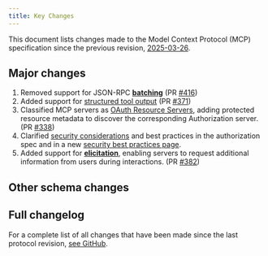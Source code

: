 ```yaml
---
title: Key Changes
---
```


This document lists changes made to the Model Context Protocol (MCP) specification since
the previous revision, [2025-03-26](/specification/2025-03-26).

## Major changes

1. Removed support for JSON-RPC **[batching](https://www.jsonrpc.org/specification#batch)**
   (PR [#416](https://github.com/modelcontextprotocol/specification/pull/416)) 
2. Added support for [structured tool output](https://modelcontextprotocol.io/specification/draft/server/tools#structured-content)
   (PR [#371](https://github.com/modelcontextprotocol/modelcontextprotocol/pull/371))
3. Classified MCP servers as [OAuth Resource Servers](https://modelcontextprotocol.io/specification/draft/basic/authorization#2-3-authorization-server-discovery), adding protected resource metadata to discover the corresponding Authorization server. (PR [#338](https://github.com/modelcontextprotocol/modelcontextprotocol/pull/338))
4. Clarified [security considerations](https://modelcontextprotocol.io/specification/draft/basic/authorization#3-security-considerations) and best practices in the authorization spec and in a new [security best practices page](https://modelcontextprotocol.io/specification/draft/basic/security_best_practices).
5. Added support for **[elicitation](/specification/draft/client/elicitation)**, enabling
   servers to request additional information from users during interactions. (PR [#382](https://github.com/modelcontextprotocol/modelcontextprotocol/pull/382))

## Other schema changes

## Full changelog

For a complete list of all changes that have been made since the last protocol revision,
[see GitHub](https://github.com/modelcontextprotocol/specification/compare/2025-03-26...draft).
